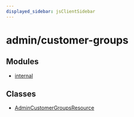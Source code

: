 ```yaml
---
displayed_sidebar: jsClientSidebar
---
```



# admin/customer-groups

## Modules

- [internal](../admin_customer_groups/modules/admin_customer_groups.internal.mdx)

## Classes

- [AdminCustomerGroupsResource](../admin_customer_groups/classes/admin_customer_groups.AdminCustomerGroupsResource.mdx)
